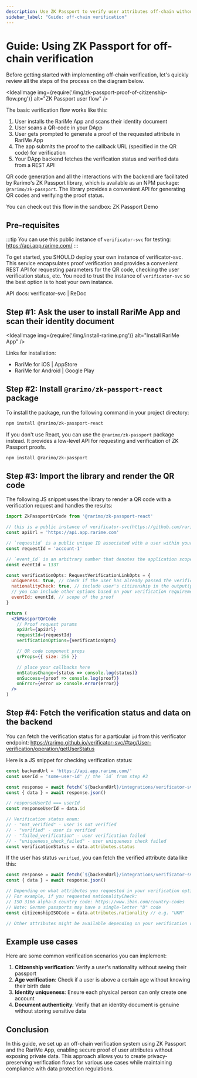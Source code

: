 ```yaml
---
description: Use ZK Passport to verify user attributes off-chain without revealing private data. Learn how to implement secure verification processes with RariMe App.
sidebar_label: "Guide: off-chain verification"
---
```


# Guide: Using ZK Passport for off-chain verification

Before getting started with implementing off-chain verification, let's quickly review all the steps of the process on the diagram below.

<IdealImage img={require('/img/zk-passport-proof-of-citizenship-flow.png')} alt="ZK Passport user flow" />

The basic verification flow works like this:

1. User installs the RariMe App and scans their identity document
2. User scans a QR-code in your DApp
3. User gets prompted to generate a proof of the requested attribute in RariMe App
4. The app submits the proof to the callback URL (specified in the QR code) for verification
5. Your DApp backend fetches the verification status and verified data from a REST API

QR code generation and all the interactions with the backend are facilitated by Rarimo's ZK Passport library, which is available as an NPM package: `@rarimo/zk-passport`. The library provides a convenient API for generating QR codes and verifying the proof status.

You can check out this flow in the sandbox: <OutLink href="https://app.rarime.com/proof-requests-demo">ZK Passport Demo</OutLink>

## Pre-requisites

:::tip
You can use this public instance of `verificator-svc` for testing: <OutLink href="https://api.app.rarime.com/">https://api.app.rarime.com/</OutLink>
:::

To get started, you SHOULD deploy your own instance of <OutLink href="https://github.com/rarimo/verificator-svc">verificator-svc</OutLink>. This service encapsulates proof verification and provides a convenient REST API for requesting parameters for the QR code, checking the user verification status, etc. You need to trust the instance of `verificator-svc` so the best option is to host your own instance.

API docs: <OutLink href="https://rarimo.github.io/verificator-svc/">verificator-svc | ReDoc</OutLink>

## Step #1: Ask the user to install RariMe App and scan their identity document

<IdealImage img={require('/img/install-rarime.png')} alt="Install RariMe App" />

Links for installation:

- <OutLink href="https://apps.apple.com/us/app/rarime/id6503300598">RariMe for iOS | AppStore</OutLink>
- <OutLink href="https://play.google.com/store/apps/details?id=com.rarilabs.rarime">RariMe for Android | Google Play</OutLink>

## Step #2: Install `@rarimo/zk-passport-react` package

To install the package, run the following command in your project directory:

```bash npm2yarn
npm install @rarimo/zk-passport-react
```

If you don't use React, you can use the `@rarimo/zk-passport` package instead. It provides a low-level API for requesting and verification of ZK Passport proofs.

```bash npm2yarn
npm install @rarimo/zk-passport
```

## Step #3: Import the library and render the QR code

The following JS snippet uses the library to render a QR code with a verification request and handles the results:

```jsx
import ZkPassportQrCode from '@rarimo/zk-passport-react'

// this is a public instance of verificator-svc(https://github.com/rarimo/verificator-svc). Replace it with the URL of your instance
const apiUrl = 'https://api.app.rarime.com'

// `requestid` is a public unique ID associated with a user within your system. It will be used later to check the user status
const requestId = 'account-1'

// `event_id` is an arbitrary number that denotes the application scope of the proof
const eventId = 1337

const verificationOpts: RequestVerificationLinkOpts = {
  uniqueness: true, // check if the user has already passed the verification
  nationalityCheck: true, // include user's citizenship in the output(proof public signals)
  // you can include other options based on your verification requirements
  eventId: eventId, // scope of the proof
}

return (
  <ZkPassportQrCode
    // Proof request params
    apiUrl={apiUrl}
    requestId={requestId}
    verificationOptions={verificationOpts}

    // QR code component props
    qrProps={{ size: 256 }}

    // place your callbacks here
    onStatusChange={status => console.log(status)}
    onSuccess={proof => console.log(proof)}
    onError={error => console.error(error)}
  />
)
```

## Step #4: Fetch the verification status and data on the backend

You can fetch the verification status for a particular `id` from this verificator endpoint:
<OutLink href="https://rarimo.github.io/verificator-svc/#tag/User-verification/operation/getUserStatus">https://rarimo.github.io/verificator-svc/#tag/User-verification/operation/getUserStatus</OutLink>

Here is a JS snippet for checking verification status:

```ts
const backendUrl = 'https://api.app.rarime.com/'
const userId = 'some-user-id' // the `id` from step #3

const response = await fetch(`${backendUrl}/integrations/verificator-svc/private/verification-status/${userId}`)
const { data } = await response.json()

// responseUserId === userId
const responseUserId = data.id

// Verification status enum:
// - "not_verified" - user is not verified
// - "verified" - user is verified
// - "failed_verification" - user verification failed
// - "uniqueness_check_failed" - user uniqueness check failed
const verificationStatus = data.attributes.status
```

If the user has status `verified`, you can fetch the verified attribute data like this:

```ts
const response = await fetch(`${backendUrl}/integrations/verificator-svc/private/user/${userId}`)
const { data } = await response.json()

// Depending on what attributes you requested in your verification options
// For example, if you requested nationalityCheck:
// ISO 3166 alpha-3 country code: https://www.iban.com/country-codes
// Note: German passports may have a single-letter "D" code
const citizenshipISOCode = data.attributes.nationality // e.g. "UKR"

// Other attributes might be available depending on your verification request
```

## Example use cases

Here are some common verification scenarios you can implement:

1. **Citizenship verification**: Verify a user's nationality without seeing their passport
2. **Age verification**: Check if a user is above a certain age without knowing their birth date
3. **Identity uniqueness**: Ensure each physical person can only create one account
4. **Document authenticity**: Verify that an identity document is genuine without storing sensitive data

## Conclusion

In this guide, we set up an off-chain verification system using ZK Passport and the RariMe App, enabling secure proof of user attributes without exposing private data. This approach allows you to create privacy-preserving verification flows for various use cases while maintaining compliance with data protection regulations.